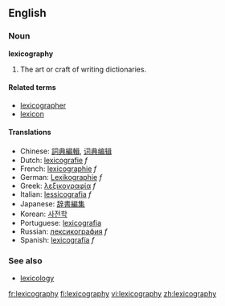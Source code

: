 ==English==

===Noun===
'''lexicography'''

# The art or craft of writing dictionaries.

====Related terms====
*[[lexicographer]]
*[[lexicon]]

==== Translations ====
*Chinese: [[詞典編輯]], [[词典编辑]]
*Dutch: [[lexicografie]] ''f''
*French: [[lexicographie]] ''f''
*German: [[Lexikographie]] ''f''
*Greek: [[λεξικογραφία]] ''f''
*Italian: [[lessicografia]] ''f''
*Japanese: [[辞書編集]]
*Korean: [[사전학]]
*Portuguese: [[lexicografia]] {{f}}
*Russian: [[лексикография]] ''f''
*Spanish: [[lexicografía]] ''f''

===See also===
*[[lexicology]]

[[fr:lexicography]]
[[fi:lexicography]]
[[vi:lexicography]]
[[zh:lexicography]]